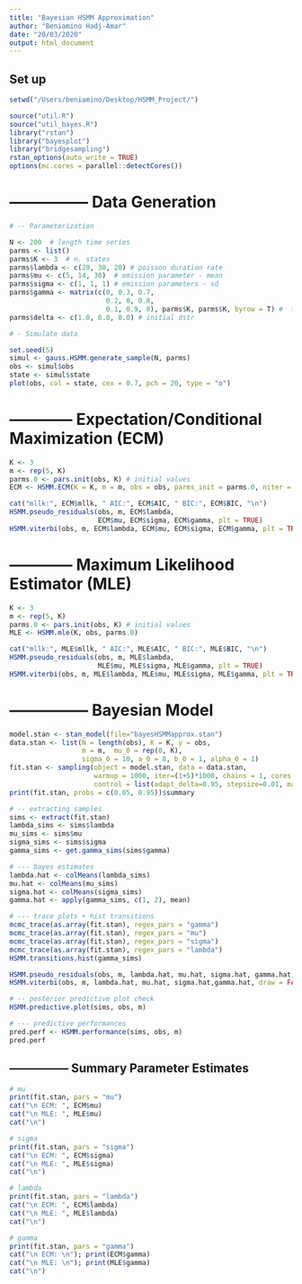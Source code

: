 ```yaml
---
title: "Bayesian HSMM Approximation"
author: "Beniamino Hadj-Amar"
date: "20/03/2020"
output: html_document
---
```



## Set up

```r

setwd("/Users/beniamino/Desktop/HSMM_Project/")

source("util.R")
source("util_bayes.R")
library("rstan")
library("bayesplot")
library("bridgesampling")
rstan_options(auto_write = TRUE)
options(mc.cores = parallel::detectCores())
```

# --------------- Data Generation 

```r

# -- Parameterization

N <- 200  # length time series
parms <- list()
parms$K <- 3  # n. states
parms$lambda <- c(20, 30, 20) # poisson duration rate
parms$mu <- c(5, 14, 30)  # emission parameter - mean
parms$sigma <- c(1, 1, 1) # emission parameters - sd
parms$gamma <- matrix(c(0, 0.3, 0.7,
                        0.2, 0, 0.8,
                        0.1, 0.9, 0), parms$K, parms$K, byrow = T) #  t.p.m
parms$delta <- c(1.0, 0.0, 0.0) # initial dstr

# - Simulate data

set.seed(5)
simul <- gauss.HSMM.generate_sample(N, parms)
obs <- simul$obs
state <- simul$state
plot(obs, col = state, cex = 0.7, pch = 20, type = "o")
```




# ------------ Expectation/Conditional Maximization (ECM)


```r

K <- 3
m <- rep(5, K)
parms.0 <- pars.init(obs, K) # initial values
ECM <- HSMM.ECM(K = K, m = m, obs = obs, parms_init = parms.0, niter = 3e2)
```

```r
cat("mllk:", ECM$mllk, " AIC:", ECM$AIC, " BIC:", ECM$BIC, "\n")
HSMM.pseudo_residuals(obs, m, ECM$lambda, 
                      ECM$mu, ECM$sigma, ECM$gamma, plt = TRUE)
HSMM.viterbi(obs, m, ECM$lambda, ECM$mu, ECM$sigma, ECM$gamma, plt = TRUE)
```




# ------------ Maximum Likelihood Estimator (MLE) 


```r
K <- 3
m <- rep(5, K)
parms.0 <- pars.init(obs, K) # initial values
MLE <- HSMM.mle(K, obs, parms.0)
```

```r
cat("mllk:", MLE$mllk, " AIC:", MLE$AIC, " BIC:", MLE$BIC, "\n")
HSMM.pseudo_residuals(obs, m, MLE$lambda, 
                      MLE$mu, MLE$sigma, MLE$gamma, plt = TRUE)
HSMM.viterbi(obs, m, MLE$lambda, MLE$mu, MLE$sigma, MLE$gamma, plt = TRUE)
```






# --------------- Bayesian Model 

```r

model.stan <- stan_model(file="bayesHSMMapprox.stan")
data.stan <- list(N = length(obs), K = K, y = obs,
                  m = m,  mu_0 = rep(0, K),
                  sigma_0 = 10, a_0 = 8, b_0 = 1, alpha_0 = 1)
fit.stan <- sampling(object = model.stan, data = data.stan,
                     warmup = 1000, iter=(1+5)*1000, chains = 1, cores = 1,
                     control = list(adapt_delta=0.95, stepsize=0.01, max_treedepth = 20))
print(fit.stan, probs = c(0.05, 0.95))$summary
```

```r

# -- extracting samples 
sims <- extract(fit.stan)
lambda_sims <- sims$lambda
mu_sims <- sims$mu
sigma_sims <- sims$sigma
gamma_sims <- get.gamma_sims(sims$gamma)

# --- bayes estimates
lambda.hat <- colMeans(lambda_sims)
mu.hat <- colMeans(mu_sims)
sigma.hat <- colMeans(sigma_sims)
gamma.hat <- apply(gamma_sims, c(1, 2), mean)

```


```r

# --- trace plots + hist transitions
mcmc_trace(as.array(fit.stan), regex_pars = "gamma")
mcmc_trace(as.array(fit.stan), regex_pars = "mu")
mcmc_trace(as.array(fit.stan), regex_pars = "sigma")
mcmc_trace(as.array(fit.stan), regex_pars = "lambda")
HSMM.transitions.hist(gamma_sims)
```

```r

HSMM.pseudo_residuals(obs, m, lambda.hat, mu.hat, sigma.hat, gamma.hat, plt = TRUE)
HSMM.viterbi(obs, m, lambda.hat, mu.hat, sigma.hat,gamma.hat, draw = FALSE, plt = TRUE) 

```


```r

# -- posterior predictive plot check
HSMM.predictive.plot(sims, obs, m)
```

```r
# --- predictive performances
pred.perf <- HSMM.performance(sims, obs, m)
pred.perf
```





## --------------- Summary Parameter Estimates



```r

# mu
print(fit.stan, pars = "mu")
cat("\n ECM: ", ECM$mu)
cat("\n MLE: ", MLE$mu)
cat("\n")
```
```r

# sigma
print(fit.stan, pars = "sigma")
cat("\n ECM: ", ECM$sigma)
cat("\n MLE: ", MLE$sigma)
cat("\n")
```

```r

# lambda
print(fit.stan, pars = "lambda")
cat("\n ECM: ", ECM$lambda)
cat("\n MLE: ", MLE$lambda)
cat("\n")
```

```r

# gamma
print(fit.stan, pars = "gamma")
cat("\n ECM: \n"); print(ECM$gamma)
cat("\n MLE: \n"); print(MLE$gamma)
cat("\n")
```

